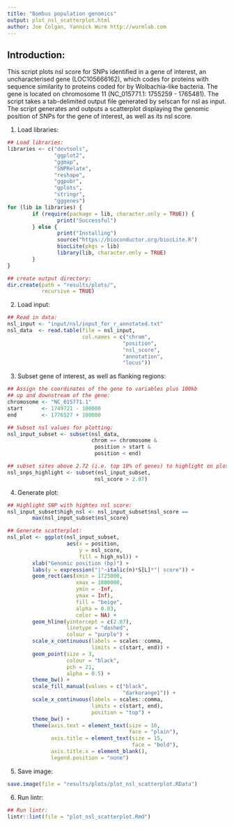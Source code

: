 ```yaml
---
title: "Bombus population genomics"
output: plot_nsl_scatterplot.html
author: Joe Colgan, Yannick Wurm http://wurmlab.com
---
```


## Introduction:
This script plots nsl score for SNPs identified in a gene of interest, an uncharacterised gene (LOC105666162), which codes for proteins with sequence similarity to proteins coded for by Wolbachia-like bacteria. The gene is located on chromosome 11 (NC_015771.1: 1755259 - 1765481).
The script takes a tab-delimited output file generated by selscan for nsl as input.
The script generates and outputs a scatterplot displaying the genomic position of SNPs for the gene of interest, as well as its nsl score. 

1. Load libraries:

```r
## Load libraries:
libraries <- c("devtools",
               "ggplot2",
               "ggmap",
               "SNPRelate",
               "reshape",
               "ggpubr",
               "gplots",
               "stringr",
               "gggenes")
for (lib in libraries) {
        if (require(package = lib, character.only = TRUE)) {
                print("Successful")
        } else {
                print("Installing")
                source("https://bioconductor.org/biocLite.R")
                biocLite(pkgs = lib)
                library(lib, character.only = TRUE)
        }
}

## create output directory:
dir.create(path = "results/plots/",
           recursive = TRUE)
```

2. Load input:

```r
## Read in data:
nsl_input <- "input/nsl/input_for_r_annotated.txt"
nsl_data  <- read.table(file = nsl_input,
                        col.names = c("chrom",
                                     "position",
                                     "nsl_score",
                                     "annotation",
                                     "locus"))
```

3. Subset gene of interest, as well as flanking regions:

```r
## Assign the coordinates of the gene to variables plus 100kb
## up and downstream of the gene:
chromosome <- "NC_015771.1"
start      <- 1749721 - 100000
end        <- 1776527 + 100000

## Subset nsl values for plotting:
nsl_input_subset <- subset(nsl_data,
                           chrom == chromosome &
                            position > start &
                            position < end)

## subset sites above 2.72 (i.e. top 10% of genes) to highlight on plot:
nsl_snps_highlight <- subset(nsl_input_subset,
                            nsl_score > 2.87)
```

4. Generate plot:

```r
## Highlight SNP with hightes nsl score:
nsl_input_subset$high_nsl <- nsl_input_subset$nsl_score == 
        max(nsl_input_subset$nsl_score)

## Generate scatterplot:
nsl_plot <- ggplot(nsl_input_subset,
                   aes(x = position,
                       y = nsl_score,
                       fill = high_nsl)) +
        xlab("Genomic position (bp)") +
        labs(y = expression("|"~italic(n)*S[L]*"| score")) +
        geom_rect(aes(xmin = 1725000,
                      xmax = 1800000,
                      ymin = -Inf,
                      ymax = Inf),
                      fill = "beige",
                      alpha = 0.03,
                      color = NA) +
        geom_hline(yintercept = c(2.87),
                   linetype = "dashed",
                   colour = "purple") +
        scale_x_continuous(labels = scales::comma,
                           limits = c(start, end)) +
        geom_point(size = 3,
                   colour = "black",
                   pch = 21,
                   alpha = 0.5) +
        theme_bw() +
        scale_fill_manual(values = c("black",
                                     "darkorange1")) +
        scale_x_continuous(labels = scales::comma,
                           limits = c(start, end),
                           position = "top") +
        theme_bw() +
        theme(axis.text = element_text(size = 10,
                                       face = "plain"),
              axis.title = element_text(size = 15,
                                        face = "bold"),
              axis.title.x = element_blank(),
              legend.position = "none")
```

5. Save image:

```r
save.image(file = "results/plots/plot_nsl_scatterplot.RData")
```

6. Run lintr:

```r
## Run lintr:
lintr::lint(file = "plot_nsl_scatterplot.Rmd")
```
